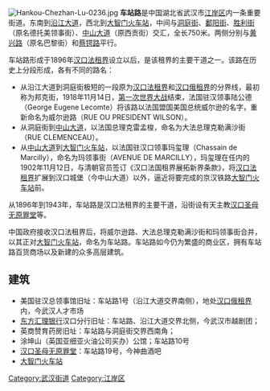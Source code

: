 {{Unreferenced|time=2012-06-26T05:13:29+00:00 }}

[[File:Hankou-Chezhan-Lu-0236.jpg|thumb]]
'''车站路'''是中国湖北省武汉市[[江岸区|江岸区]]内一条重要街道。东南到[[沿江大道_(武汉市)|沿江大道]]，西北到[[大智门火车站|大智门火车站]]，中间与[[洞庭街|洞庭街]]、[[鄱阳街|鄱阳街]]、[[胜利街_(武汉市)|胜利街]]（原名德托美领事街）、[[中山大道_(武汉市)|中山大道]]（原西贡街）交汇，全长750米。两侧分别与[[黄兴路_(武汉市)|黄兴路]]（原名巴黎街）和[[蔡锷路|蔡锷路]]平行。

车站路形成于1896年[[汉口法租界|汉口法租界]]设立以后，是该租界的主要干道之一。该路在历史上分段形成，各有不同的路名：
*从沿江大道到洞庭街极短的一段原为[[汉口法租界|汉口法租界]]和[[汉口俄租界|汉口俄租界]]的分界线，最初称为邦克街，1918年11月14日，[[第一次世界大战|第一次世界大战]]结束，法国驻汉领事陆公德（George Eugene Lecomte）将该路以法国盟国美国总统威尔逊的名字，重新命名为威尔逊路（RUE  OU  PRESIDENT  WILSON）。
*从洞庭街到[[中山大道_(武汉市)|中山大道]]，以法国总理克雷孟梭，命名为大法总理克勒满沙街（RUE  CLEMENCEAU）。
*从[[中山大道_(武汉市)|中山大道]]到[[大智门火车站|大智门火车站]]，以法国驻汉口领事玛玺理（Chassain  de Marcilly），命名为玛领事街（AVENUE  DE  MARCILLY），玛玺理在任内的1902年11月12日，与清朝官员签订《汉口法国租界展拓新界条款》，将[[汉口法租界|汉口法租界]]扩展到汉口城堡（今中山大道）以外，逼近将要完成的京汉铁路[[大智门火车站|大智门火车站]]前。

从1896年到1943年，车站路是汉口法租界的主要干道，沿街设有天主教[[汉口圣母无原罪堂|汉口圣母无原罪堂]]等。

中国政府接收汉口法租界后，将威尔逊路、大法总理克勒满沙街和玛领事街合并，以其正对[[大智门火车站|大智门火车站]]，命名为车站路。车站路如今仍为繁盛的商业区，拥有车站路百货商场以及新建的众多高层建筑。

== 建筑 ==
*美国驻汉总领事馆旧址：车站路1号（沿江大道交界南侧），地处[[汉口俄租界|汉口俄租界]]内，今武汉人才市场
*[[东方汇理银行|东方汇理银行]]汉口分行旧址：车站路、沿江大道交界北侧，今武汉市越剧团；
*英商赞育药房旧址：车站路与洞庭街交界西南角；
*涂坤山（英国亚细亚火油公司买办）公馆；车站路10号
*[[汉口圣母无原罪堂|汉口圣母无原罪堂]]：车站路19号，今神曲酒吧
*[[大智门火车站|大智门火车站]]

[[Category:武汉街道|Category:武汉街道]]
[[Category:江岸区|Category:江岸区]]
